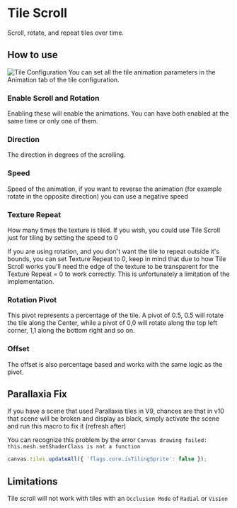 
# Tile Scroll

Scroll, rotate, and repeat tiles over time.

## How to use

![Tile Configuration](Tsconfiguration.png 'Tile Configuration') You can
set all the tile animation parameters in the Animation tab of the tile
configuration.

### Enable Scroll and Rotation

Enabling these will enable the animations. You can have both enabled at
the same time or only one of them.

### Direction

The direction in degrees of the scrolling.

### Speed

Speed of the animation, if you want to reverse the animation (for
example rotate in the opposite direction) you can use a negative speed

### Texture Repeat

How many times the texture is tiled. If you wish, you could use Tile
Scroll just for tiling by setting the speed to 0

If you are using rotation, and you don't want the tile to repeat outside
it's bounds, you can set Texture Repeat to 0, keep in mind that due to
how Tile Scroll works you'll need the edge of the texture to be
transparent for the Texture Repeat = 0 to work correctly. This is
unfortunately a limitation of the implementation.

### Rotation Pivot

This pivot represents a percentage of the tile. A pivot of 0.5, 0.5 will
rotate the tile along the Center, while a pivot of 0,0 will rotate along
the top left corner, 1,1 along the bottom right and so on.

### Offset

The offset is also percentage based and works with the same logic as the
pivot.

## Parallaxia Fix

If you have a scene that used Parallaxia tiles in V9, chances are that
in v10 that scene will be broken and display as black, simply activate
the scene and run this macro to fix it (refresh after)

You can recognize this problem by the error `Canvas drawing failed:
this.mesh.setShaderClass is not a function`

```javascript
canvas.tiles.updateAll({ 'flags.core.isTilingSprite': false });
```

## Limitations

Tile scroll will not work with tiles with an `Occlusion Mode` of
`Radial` or `Vision`

